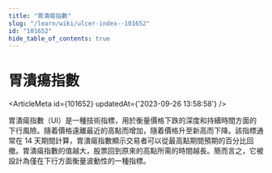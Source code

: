 ```yaml
---
title: "胃潰瘍指數"
slug: "/learn/wiki/ulcer-index--101652"
id: "101652"
hide_table_of_contents: true
---
```



# 胃潰瘍指數

<ArticleMeta id={101652} updatedAt={'2023-09-26 13:58:58'} />
<div className='border-solid border-b border-t-0 my-4 border-[var(--ifm-color-gray-300)]' />

胃潰瘍指數（UI）是一種技術指標，用於衡量價格下跌的深度和持續時間方面的下行風險。隨着價格遠離最近的高點而增加，隨着價格升至新高而下降。該指標通常在 14 天期間計算，胃潰瘍指數顯示交易者可以從最高點期間預期的百分比回撤。胃潰瘍指數的值越大，股票回到原來的高點所需的時間越長。簡而言之，它被設計為僅在下行方面衡量波動性的一種指標。
